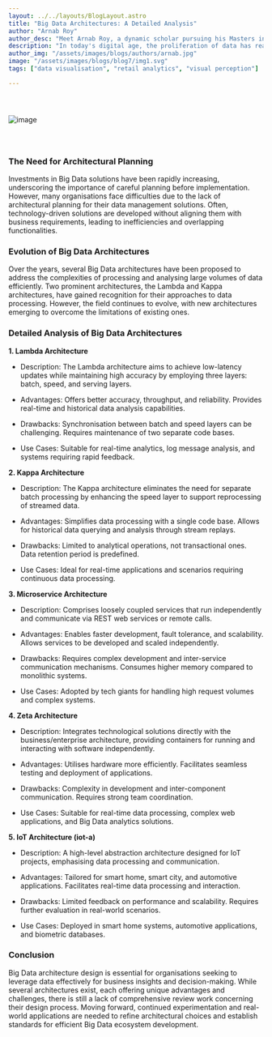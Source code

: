 ```yaml
---
layout: ../../layouts/BlogLayout.astro
title: "Big Data Architectures: A Detailed Analysis"
author: "Arnab Roy"
author_desc: "Meet Arnab Roy, a dynamic scholar pursuing his Masters in Data Science and Management from the prestigious institutes, IIT Ropar and IIM Amritsar. With a fervent dedication to mastering the fusion of data science and business acumen, Arnab navigates the realms of academia and industry with unwavering curiosity and a relentless pursuit of excellence. His passion for unlocking insights and driving innovation propels him to explore the cutting edge of data-driven solutions, shaping the future of business intelligence."
description: "In today's digital age, the proliferation of data has reached unprecedented levels, leading to the emergence of Big Data as a critical area of focus for businesses and organisations across various industries. With the exponential growth of data from both traditional and new sources, managing, processing, and analysing this vast volume of information poses significant challenges. To address these challenges, the development of robust Big Data architectures has become essential."
author_img: "/assets/images/blogs/authors/arnab.jpg"
image: "/assets/images/blogs/blog7/img1.svg"
tags: ["data visualisation", "retail analytics", "visual perception"]

---
```


<img src="/assets/images/blogs/blog7/img1.svg" alt="image" style="margin: 2.56rem auto;"/>

<Quote quote={quote}/>

### The Need for Architectural Planning

Investments in Big Data solutions have been rapidly increasing, underscoring the importance of careful planning before implementation. However, many organisations face difficulties due to the lack of architectural planning for their data management solutions. Often, technology-driven solutions are developed without aligning them with business requirements, leading to inefficiencies and overlapping functionalities.

### Evolution of Big Data Architectures

Over the years, several Big Data architectures have been proposed to address the complexities of processing and analysing large volumes of data efficiently. Two prominent architectures, the Lambda and Kappa architectures, have gained recognition for their approaches to data processing. However, the field continues to evolve, with new architectures emerging to overcome the limitations of existing ones.

### Detailed Analysis of Big Data Architectures

**1. Lambda Architecture**

- Description: The Lambda architecture aims to achieve low-latency updates while maintaining high accuracy by employing three layers: batch, speed, and serving layers.

- Advantages: Offers better accuracy, throughput, and reliability. Provides real-time and historical data analysis capabilities.

- Drawbacks: Synchronisation between batch and speed layers can be challenging. Requires maintenance of two separate code bases.

- Use Cases: Suitable for real-time analytics, log message analysis, and systems requiring rapid feedback.

**2. Kappa Architecture**

- Description: The Kappa architecture eliminates the need for separate batch processing by enhancing the speed layer to support reprocessing of streamed data.

- Advantages: Simplifies data processing with a single code base. Allows for historical data querying and analysis through stream replays.

- Drawbacks: Limited to analytical operations, not transactional ones. Data retention period is predefined.

- Use Cases: Ideal for real-time applications and scenarios requiring continuous data processing.

**3. Microservice Architecture**

- Description: Comprises loosely coupled services that run independently and communicate via REST web services or remote calls.

- Advantages: Enables faster development, fault tolerance, and scalability. Allows services to be developed and scaled independently.

- Drawbacks: Requires complex development and inter-service communication mechanisms. Consumes higher memory compared to monolithic systems.

- Use Cases: Adopted by tech giants for handling high request volumes and complex systems.

**4. Zeta Architecture**

- Description: Integrates technological solutions directly with the business/enterprise architecture, providing containers for running and interacting with software independently.

- Advantages: Utilises hardware more efficiently. Facilitates seamless testing and deployment of applications.

- Drawbacks: Complexity in development and inter-component communication. Requires strong team coordination.

- Use Cases: Suitable for real-time data processing, complex web applications, and Big Data analytics solutions.

**5. IoT Architecture (iot-a)**

- Description: A high-level abstraction architecture designed for IoT projects, emphasising data processing and communication.

- Advantages: Tailored for smart home, smart city, and automotive applications. Facilitates real-time data processing and interaction.

- Drawbacks: Limited feedback on performance and scalability. Requires further evaluation in real-world scenarios.

- Use Cases: Deployed in smart home systems, automotive applications, and biometric databases.

### Conclusion

Big Data architecture design is essential for organisations seeking to leverage data effectively for business insights and decision-making. While several architectures exist, each offering unique advantages and challenges, there is still a lack of comprehensive review work concerning their design process. Moving forward, continued experimentation and real-world applications are needed to refine architectural choices and establish standards for efficient Big Data ecosystem development.

